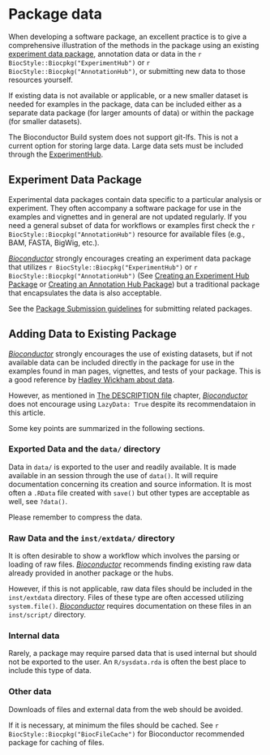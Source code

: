 # Package data {#data}

When developing a software package, an excellent practice is to give a comprehensive illustration of the methods in the package using an existing [experiment data package](https://bioconductor.org/packages/release/BiocViews.html#___ExperimentData), annotation data or data in the `r BiocStyle::Biocpkg("ExperimentHub")` or `r BiocStyle::Biocpkg("AnnotationHub")`, or submitting new data to those resources yourself.

If existing data is not available or applicable, or a new smaller dataset is needed for examples in the package, data can be included either as a separate data package (for larger amounts of data) or within the package (for smaller datasets).

The Bioconductor Build system does not support git-lfs.  This is not a current
option for storing large data. Large data sets must be included through the [ExperimentHub](https://bioconductor.org/packages/release/bioc/vignettes/ExperimentHub/inst/doc/CreateAnExperimentHubPackage.html).

## Experiment Data Package

Experimental data packages contain data specific to a particular analysis or experiment.
They often accompany a software package for use in the examples and vignettes and in general are not updated regularly. If you need a general subset of data for workflows or examples first check the `r BiocStyle::Biocpkg("AnnotationHub")` resource for available files (e.g., BAM, FASTA, BigWig, etc.).

[_Bioconductor_](https://bioconductor.org/) strongly encourages creating an
experiment data package that utilizes `r BiocStyle::Biocpkg("ExperimentHub")` or
`r BiocStyle::Biocpkg("AnnotationHub")` (See [Creating an Experiment Hub
Package](https://bioconductor.org/packages/release/bioc/vignettes/ExperimentHub/inst/doc/CreateAnExperimentHubPackage.html)
or [Creating an Annotation Hub
Package](https://bioconductor.org/packages/release/bioc/vignettes/AnnotationHub/inst/doc/CreateAnAnnotationPackage.html))
but a traditional package that encapsulates the data is also acceptable.

See the [Package Submission guidelines](https://www.bioconductor.org/developers/package-submission/) for submitting related packages.

## Adding Data to Existing Package

[_Bioconductor_](https://bioconductor.org/) strongly encourages the use of existing datasets, but if not available data can be included directly in the package for use in the examples found in man pages, vignettes, and tests of your package.
This is a good reference by [Hadley Wickham about data](http://r-pkgs.had.co.nz/data.html).

However, as mentioned in [The DESCRIPTION file](the-description-file.html#lazydata) chapter, [_Bioconductor_](https://bioconductor.org/) does not encourage using `LazyData: True` despite its recommendataion in this article.

Some key points are summarized in the following sections.

### Exported Data and the `data/` directory

Data in `data/` is exported to the user and readily available.
It is made available in an <i class="fab fa-r-project"></i> session through the use of `data()`.
It will require documentation concerning its creation and source information.
It is most often a `.RData` file created with `save()` but other types are acceptable as well, see `?data()`.

Please remember to compress the data.

### Raw Data and the `inst/extdata/` directory

It is often desirable to show a workflow which involves the parsing or loading of raw files.
[_Bioconductor_](https://bioconductor.org/) recommends finding existing raw data already provided in another package or the hubs.

However, if this is not applicable, raw data files should be included in the `inst/extdata` directory.
Files of these type are often accessed utilizing `system.file()`.
[_Bioconductor_](https://bioconductor.org/) requires documentation on these files in an `inst/script/` directory.

### Internal data

Rarely, a package may require parsed data that is used internal but should not be exported to the user.
An `R/sysdata.rda` is often the best place to include this type of data.

### Other data

Downloads of files and external data from the web should be avoided.

If it is necessary, at minimum the files should be cached.
See `r BiocStyle::Biocpkg("BiocFileCache")` for Bioconductor recommended package for caching of files.
